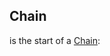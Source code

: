 {{Reupload}}

{{CardPage
|quote = More of a rite of passage than a drink.
|description = [[Drink]].<br/>[[Chain]]
|cost = 2
|character = Smith
|rarity = Uncommon
|decktype = Battle
|cardtype = Attack
|keywords = [[Drink]], [[Chain]]
}}
==Chain==
'''{{PAGENAME}}''' is the start of a [[Chain]]:
{{CardUpgrade|Kra'deshi Cup|Base}}
{{CardUpgrade|Kra'deshi Cup II|Cost -1, [[Drink]] +1}}
{{CardUpgrade|Kra'deshi Cup III|Cost -1, [[Drink]] +2}}
{{CardUpgrade|Kra'deshi Cup IV|Cost -1, [[Drink]] +3, Draw 2}}